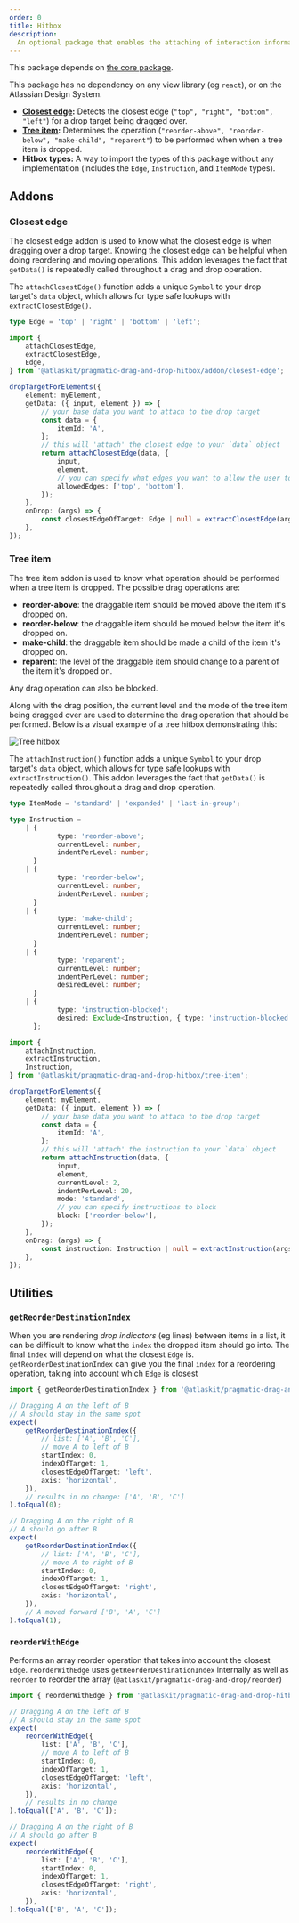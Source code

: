 ```yaml
---
order: 0
title: Hitbox
description:
  An optional package that enables the attaching of interaction information to a drop target.
---
```



<SectionMessage>

This package depends on [the core package](/components/pragmatic-drag-and-drop/core-package).

This package has no dependency on any view library (eg `react`), or on the Atlassian Design System.

</SectionMessage>

- **[Closest edge](#closest-edge):** Detects the closest edge (`"top", "right", "bottom", "left"`)
  for a drop target being dragged over.
- **[Tree item](#tree-item):** Determines the operation
  (`"reorder-above", "reorder-below", "make-child", "reparent"`) to be performed when when a tree
  item is dropped.
- **Hitbox types:** A way to import the types of this package without any implementation (includes
  the `Edge`, `Instruction`, and `ItemMode` types).

## Addons

### Closest edge

The closest edge addon is used to know what the closest edge is when dragging over a drop target.
Knowing the closest edge can be helpful when doing reordering and moving operations. This addon
leverages the fact that `getData()` is repeatedly called throughout a drag and drop operation.

The `attachClosestEdge()` function adds a unique `Symbol` to your drop target's `data` object, which
allows for type safe lookups with `extractClosestEdge()`.

```ts
type Edge = 'top' | 'right' | 'bottom' | 'left';
```

```ts
import {
	attachClosestEdge,
	extractClosestEdge,
	Edge,
} from '@atlaskit/pragmatic-drag-and-drop-hitbox/addon/closest-edge';

dropTargetForElements({
	element: myElement,
	getData: ({ input, element }) => {
		// your base data you want to attach to the drop target
		const data = {
			itemId: 'A',
		};
		// this will 'attach' the closest edge to your `data` object
		return attachClosestEdge(data, {
			input,
			element,
			// you can specify what edges you want to allow the user to be closest to
			allowedEdges: ['top', 'bottom'],
		});
	},
	onDrop: (args) => {
		const closestEdgeOfTarget: Edge | null = extractClosestEdge(args.self.data);
	},
});
```

### Tree item

The tree item addon is used to know what operation should be performed when a tree item is dropped.
The possible drag operations are:

- **reorder-above**: the draggable item should be moved above the item it's dropped on.
- **reorder-below**: the draggable item should be moved below the item it's dropped on.
- **make-child**: the draggable item should be made a child of the item it's dropped on.
- **reparent**: the level of the draggable item should change to a parent of the item it's dropped
  on.

Any drag operation can also be blocked.

Along with the drag position, the current level and the mode of the tree item being dragged over are
used to determine the drag operation that should be performed. Below is a visual example of a tree
hitbox demonstrating this:

<img src="images/tree-hitbox.jpg" alt="Tree hitbox" />

The `attachInstruction()` function adds a unique `Symbol` to your drop target's `data` object, which
allows for type safe lookups with `extractInstruction()`. This addon leverages the fact that
`getData()` is repeatedly called throughout a drag and drop operation.

```ts
type ItemMode = 'standard' | 'expanded' | 'last-in-group';
```

```ts
type Instruction =
	| {
			type: 'reorder-above';
			currentLevel: number;
			indentPerLevel: number;
	  }
	| {
			type: 'reorder-below';
			currentLevel: number;
			indentPerLevel: number;
	  }
	| {
			type: 'make-child';
			currentLevel: number;
			indentPerLevel: number;
	  }
	| {
			type: 'reparent';
			currentLevel: number;
			indentPerLevel: number;
			desiredLevel: number;
	  }
	| {
			type: 'instruction-blocked';
			desired: Exclude<Instruction, { type: 'instruction-blocked' }>;
	  };
```

```ts
import {
	attachInstruction,
	extractInstruction,
	Instruction,
} from '@atlaskit/pragmatic-drag-and-drop-hitbox/tree-item';

dropTargetForElements({
	element: myElement,
	getData: ({ input, element }) => {
		// your base data you want to attach to the drop target
		const data = {
			itemId: 'A',
		};
		// this will 'attach' the instruction to your `data` object
		return attachInstruction(data, {
			input,
			element,
			currentLevel: 2,
			indentPerLevel: 20,
			mode: 'standard',
			// you can specify instructions to block
			block: ['reorder-below'],
		});
	},
	onDrag: (args) => {
		const instruction: Instruction | null = extractInstruction(args.self.data);
	},
});
```

## Utilities

### `getReorderDestinationIndex`

When you are rendering _drop indicators_ (eg lines) between items in a list, it can be difficult to
know what the `index` the dropped item should go into. The final `index` will depend on what the
closest `Edge` is. `getReorderDestinationIndex` can give you the final `index` for a reordering
operation, taking into account which `Edge` is closest

```ts
import { getReorderDestinationIndex } from '@atlaskit/pragmatic-drag-and-drop-hitbox/util/get-reorder-destination-index';

// Dragging A on the left of B
// A should stay in the same spot
expect(
	getReorderDestinationIndex({
		// list: ['A', 'B', 'C'],
		// move A to left of B
		startIndex: 0,
		indexOfTarget: 1,
		closestEdgeOfTarget: 'left',
		axis: 'horizontal',
	}),
	// results in no change: ['A', 'B', 'C']
).toEqual(0);

// Dragging A on the right of B
// A should go after B
expect(
	getReorderDestinationIndex({
		// list: ['A', 'B', 'C'],
		// move A to right of B
		startIndex: 0,
		indexOfTarget: 1,
		closestEdgeOfTarget: 'right',
		axis: 'horizontal',
	}),
	// A moved forward ['B', 'A', 'C']
).toEqual(1);
```

### `reorderWithEdge`

Performs an array reorder operation that takes into account the closest `Edge`. `reorderWithEdge`
uses `getReorderDestinationIndex` internally as well as `reorder` to reorder the array
(`@atlaskit/pragmatic-drag-and-drop/reorder`)

```ts
import { reorderWithEdge } from '@atlaskit/pragmatic-drag-and-drop-hitbox/util/reorder-with-edge';

// Dragging A on the left of B
// A should stay in the same spot
expect(
	reorderWithEdge({
		list: ['A', 'B', 'C'],
		// move A to left of B
		startIndex: 0,
		indexOfTarget: 1,
		closestEdgeOfTarget: 'left',
		axis: 'horizontal',
	}),
	// results in no change
).toEqual(['A', 'B', 'C']);

// Dragging A on the right of B
// A should go after B
expect(
	reorderWithEdge({
		list: ['A', 'B', 'C'],
		startIndex: 0,
		indexOfTarget: 1,
		closestEdgeOfTarget: 'right',
		axis: 'horizontal',
	}),
).toEqual(['B', 'A', 'C']);
```
